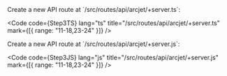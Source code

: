 
<Tabs syncKey="language">
<TabItem label="TS">
Create a new API route at `/src/routes/api/arcjet/+server.ts`:

<Code
  code={Step3TS}
  lang="ts"
  title="/src/routes/api/arcjet/+server.ts"
  mark={[{ range: "11-18,23-24" }]}
/>

</TabItem>
<TabItem label="JS">
Create a new API route at `/src/routes/api/arcjet/+server.js`:

<Code
  code={Step3JS}
  lang="js"
  title="/src/routes/api/arcjet/+server.js"
  mark={[{ range: "11-18,23-24" }]}
/>

</TabItem>
</Tabs>
